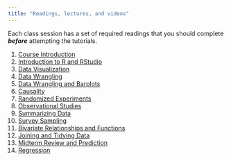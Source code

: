 ```yaml
---
title: "Readings, lectures, and videos"
---
```


 

Each class session has a set of required readings that you should complete ***before*** attempting the tutorials. 


1. [Course Introduction](/slides/01_intro_handout.pdf)
2. [Introduction to R and RStudio](/slides/02_rintro_data_viz_handout.pdf)
3. [Data Visualization](/slides/03_data_viz_handout.pdf)
4. [Data Wrangling](/slides/04_data_wrangling_handout.pdf)
5. [Data Wrangling and Barplots](/slides/05_data_wrangling_handout.pdf)
6. [Causality](/slides/06_causality_handout.pdf)
7. [Randomized Experiments](/slides/07_rand_exp_handout.pdf)
8. [Observational Studies](/slides/08_obs_studies_handout.pdf)
9. [Summarizing Data](/slides/09_summarizing_data_handout.pdf)
10. [Survey Sampling](/slides/10_survey_sampling_handout.pdf)
11. [Bivariate Relationships and Functions](/slides/11_bivariate_handout.pdf)
12. [Joining and Tidying Data](/slides/12_tidy_joins_handout.pdf)
13. [Midterm Review and Prediction](/slides/13_prediction_handout.pdf)
13. [Regression](/slides/14_regression_handout.pdf)
